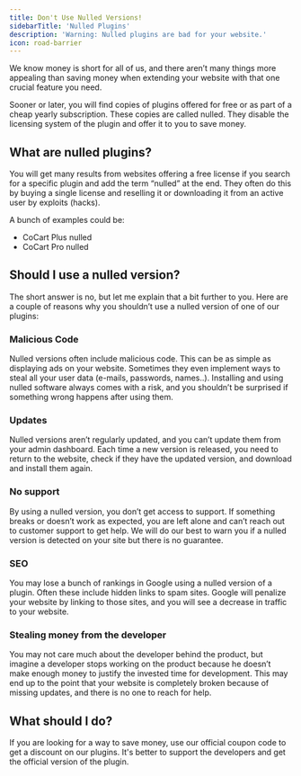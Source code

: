 ```yaml
---
title: Don't Use Nulled Versions!
sidebarTitle: 'Nulled Plugins'
description: 'Warning: Nulled plugins are bad for your website.'
icon: road-barrier
---
```


We know money is short for all of us, and there aren’t many things more appealing than saving money when extending your website with that one crucial feature you need.

Sooner or later, you will find copies of plugins offered for free or as part of a cheap yearly subscription. These copies are called nulled. They disable the licensing system of the plugin and offer it to you to save money.

## What are nulled plugins?

You will get many results from websites offering a free license if you search for a specific plugin and add the term “nulled” at the end. They often do this by buying a single license and reselling it or downloading it from an active user by exploits (hacks).

A bunch of examples could be:

* CoCart Plus nulled
* CoCart Pro nulled

## Should I use a nulled version?

The short answer is no, but let me explain that a bit further to you. Here are a couple of reasons why you shouldn’t use a nulled version of one of our plugins:

### Malicious Code

Nulled versions often include malicious code. This can be as simple as displaying ads on your website. Sometimes they even implement ways to steal all your user data (e-mails, passwords, names..). Installing and using nulled software always comes with a risk, and you shouldn’t be surprised if something wrong happens after using them.

### Updates

Nulled versions aren’t regularly updated, and you can’t update them from your admin dashboard. Each time a new version is released, you need to return to the website, check if they have the updated version, and download and install them again.

### No support

By using a nulled version, you don’t get access to support. If something breaks or doesn’t work as expected, you are left alone and can’t reach out to customer support to get help. We will do our best to warn you if a nulled version is detected on your site but there is no guarantee.

### SEO

You may lose a bunch of rankings in Google using a nulled version of a plugin. Often these include hidden links to spam sites. Google will penalize your website by linking to those sites, and you will see a decrease in traffic to your website.

### Stealing money from the developer

You may not care much about the developer behind the product, but imagine a developer stops working on the product because he doesn’t make enough money to justify the invested time for development. This may end up to the point that your website is completely broken because of missing updates, and there is no one to reach for help.

## What should I do?

If you are looking for a way to save money, use our official coupon code to get a discount on our plugins. It's better to support the developers and get the official version of the plugin.
